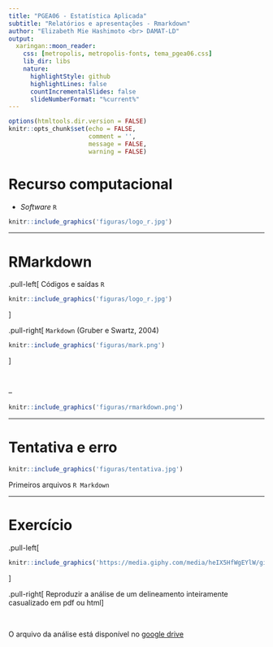 ```yaml
---
title: "PGEA06 - Estatística Aplicada"
subtitle: "Relatórios e apresentações - Rmarkdown" 
author: "Elizabeth Mie Hashimoto <br> DAMAT-LD"
output:
  xaringan::moon_reader:
    css: [metropolis, metropolis-fonts, tema_pgea06.css]
    lib_dir: libs
    nature:
      highlightStyle: github
      highlightLines: false
      countIncrementalSlides: false
      slideNumberFormat: "%current%"
---
```


```r
options(htmltools.dir.version = FALSE)
knitr::opts_chunk$set(echo = FALSE, 
                      comment = '',
                      message = FALSE,
                      warning = FALSE)
```
<style> 
#caixa {
  border: 1px solid;
  padding: 10px;
  box-shadow: 5px 10px blue;
}
div {
  text-align: justify;
  text-justify: inter-word;
}
</style>

# Recurso computacional

- *Software* `R`

```r
knitr::include_graphics('figuras/logo_r.jpg')
```

---

# RMarkdown

.pull-left[
Códigos e saídas `R`

```r
knitr::include_graphics('figuras/logo_r.jpg')
```
]

.pull-right[
`Markdown` (Gruber e Swartz, 2004) 

```r
knitr::include_graphics('figuras/mark.png')
```
]

<br>

--

```r
knitr::include_graphics('figuras/rmarkdown.png')
```

---

# Tentativa e erro

```r
knitr::include_graphics('figuras/tentativa.jpg')
```

Primeiros arquivos `R Markdown`

---

# Exercício

.pull-left[
```r
knitr::include_graphics('https://media.giphy.com/media/heIX5HfWgEYlW/giphy.gif')
```
]

.pull-right[
Reproduzir a análise de um delineamento inteiramente casualizado em pdf ou html
]

<br>

O arquivo da análise está disponível no [google drive](https://drive.google.com/drive/folders/1HIPgbLBXJ00ZTQdZ_ZbIM_4nCtd3Mvym?usp=sharing)
